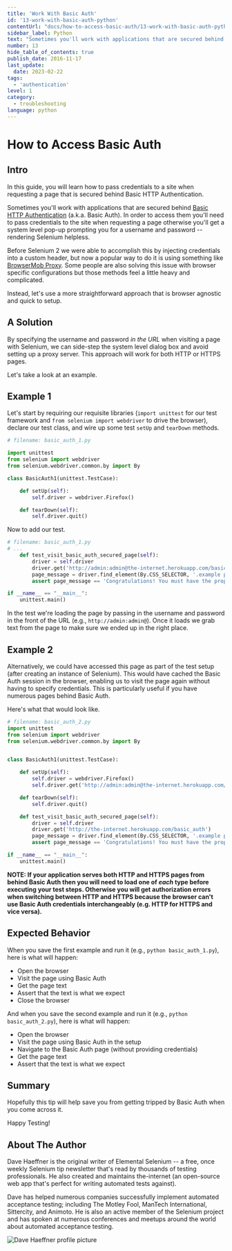```yaml
---
title: 'Work With Basic Auth'
id: '13-work-with-basic-auth-python'
contentUrl: "docs/how-to-access-basic-auth/13-work-with-basic-auth-python"
sidebar_label: Python
text: "Sometimes you'll work with applications that are secured behind Basic HTTP Authentication. In order to access them you'll need to pass credentials to the site when requesting a page otherwise you'll get a system level pop-up prompting you for a username and password rendering Selenium helpless."
number: 13
hide_table_of_contents: true
publish_date: 2016-11-17
last_update:
  date: 2023-02-22
tags:
  - 'authentication'
level: 1
category:
  - troubleshooting
language: python
---
```


# How to Access Basic Auth

## Intro

In this guide, you will learn how to pass credentials to a site when requesting a page that is secured behind Basic HTTP Authentication.

Sometimes you'll work with applications that are secured behind [Basic HTTP Authentication](http://en.wikipedia.org/wiki/Basic_access_authentication) (a.k.a. Basic Auth). In order to access them you'll need to pass credentials to the site when requesting a page otherwise you'll get a system level pop-up prompting you for a username and password -- rendering Selenium helpless.

Before Selenium 2 we were able to accomplish this by injecting credentials into a custom header, but now a popular way to do it is using something like [BrowserMob Proxy](http://bmp.lightbody.net/). Some people are also solving this issue with browser specific configurations but those methods feel a little heavy and complicated.

Instead, let's use a more straightforward approach that is browser agnostic and quick to setup.

## A Solution

By specifying the username and password _in the URL_ when visiting a page with Selenium, we can side-step the system level dialog box and avoid setting up a proxy server. This approach will work for both HTTP or HTTPS pages.

Let's take a look at an example.

## Example 1

Let's start by requiring our requisite libraries (`import unittest` for our test framework and `from selenium import webdriver` to drive the browser), declare our test class, and wire up some test `setUp` and `tearDown` methods.

```python
# filename: basic_auth_1.py

import unittest
from selenium import webdriver
from selenium.webdriver.common.by import By

class BasicAuth1(unittest.TestCase):

    def setUp(self):
        self.driver = webdriver.Firefox()

    def tearDown(self):
        self.driver.quit()
```

Now to add our test.

```python
# filename: basic_auth_1.py
# ...
    def test_visit_basic_auth_secured_page(self):
        driver = self.driver
        driver.get('http://admin:admin@the-internet.herokuapp.com/basic_auth')
        page_message = driver.find_element(By.CSS_SELECTOR, '.example p').text
        assert page_message == 'Congratulations! You must have the proper credentials.'

if __name__ == "__main__":
    unittest.main()
```

In the test we're loading the page by passing in the username and password in the front of the URL (e.g., `http://admin:admin@`). Once it loads we grab text from the page to make sure we ended up in the right place.

## Example 2

Alternatively, we could have accessed this page as part of the test setup (after creating an instance of Selenium). This would have cached the Basic Auth session in the browser, enabling us to visit the page again without having to specify credentials. This is particularly useful if you have numerous pages behind Basic Auth.

Here's what that would look like.

```python
# filename: basic_auth_2.py
import unittest
from selenium import webdriver
from selenium.webdriver.common.by import By


class BasicAuth1(unittest.TestCase):

    def setUp(self):
        self.driver = webdriver.Firefox()
        self.driver.get('http://admin:admin@the-internet.herokuapp.com/basic_auth')

    def tearDown(self):
        self.driver.quit()

    def test_visit_basic_auth_secured_page(self):
        driver = self.driver
        driver.get('http://the-internet.herokuapp.com/basic_auth')
        page_message = driver.find_element(By.CSS_SELECTOR, '.example p').text
        assert page_message == 'Congratulations! You must have the proper credentials.'

if __name__ == "__main__":
    unittest.main()
```

__NOTE: If your application serves both HTTP and HTTPS pages from behind Basic Auth then you will need to load one of *each* type before executing your test steps. Otherwise you will get authorization errors when switching between HTTP and HTTPS because the browser can't use Basic Auth credentials interchangeably (e.g. HTTP for HTTPS and vice versa).__

## Expected Behavior

When you save the first example and run it (e.g., `python basic_auth_1.py`), here is what will happen:

+ Open the browser
+ Visit the page using Basic Auth
+ Get the page text
+ Assert that the text is what we expect
+ Close the browser

And when you save the second example and run it (e.g., `python basic_auth_2.py`), here is what will happen:

+ Open the browser
+ Visit the page using Basic Auth in the setup
+ Navigate to the Basic Auth page (without providing credentials)
+ Get the page text
+ Assert that the text is what we expect

## Summary

Hopefully this tip will help save you from getting tripped by Basic Auth when you come across it.

Happy Testing!

## About The Author

Dave Haeffner is the original writer of Elemental Selenium -- a free, once weekly Selenium tip newsletter that's read by thousands of testing professionals. He also created and maintains the-internet (an open-source web app that's perfect for writing automated tests against).

Dave has helped numerous companies successfully implement automated acceptance testing; including The Motley Fool, ManTech International, Sittercity, and Animoto. He is also an active member of the Selenium project and has spoken at numerous conferences and meetups around the world about automated acceptance testing.

![Dave Haeffner profile picture](/img/authors/dave-haeffner.jpeg#author-img 'a title')
